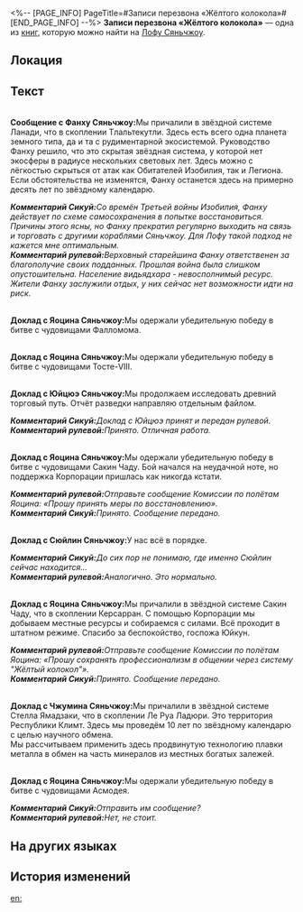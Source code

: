 <%-- [PAGE_INFO]
PageTitle=#Записи перезвона «Жёлтого колокола»#
[END_PAGE_INFO] --%>
{{Дополнить}}
{{Книга Инфобокс
|id           = 193
|Название     = 
|Изображение  = Иконка Пергамент Сяньчжоу.png
|Мир          = Лофу Сяньчжоу
|Томов        = 1
|Автор        = <!--нужно добавить-->
|Описание     = Флот Альянса Сяньчжоу использует для связи между кораблями систему «Жёлтый колокол». Это запись перезвона, исходившего от Лофу Сяньчжоу в 8098 году по звёздному календарю.
|Том1         = {{tx}}
|Источник1    = {{tx|Отсутствует источник}}
|Персонажи    = 
|Фракции      = 
}}
'''Записи перезвона «Жёлтого колокола»''' — одна из [[Книги|книг]], которую можно найти на [[Лофу Сяньчжоу]].

==Локация==
{{Отметка карты|<!--название карты-->|<!--id отметки-->}}

==Текст==
{{Размер|36|Апрель 8098 г. по звёздному календарю}}<br />
'''Сообщение с Фанху Сяньчжоу: '''Мы причалили в звёздной системе Ланади, что в скоплении Тлальтекутли. Здесь есть всего одна планета земного типа, да и та с рудиментарной экосистемой. Руководство Фанху решило, что это скрытая звёздная система, у которой нет экосферы в радиусе нескольких световых лет. Здесь можно с лёгкостью скрыться от атак как Обитателей Изобилия, так и Легиона.<br />
Если обстоятельства не изменятся, Фанху останется здесь на примерно десять лет по звёздному календарю.

'''''Комментарий Сикуй: '''Со времён Третьей войны Изобилия, Фанху действует по схеме самосохранения в попытке восстановиться. Причины этого ясны, но Фанху прекратил регулярно выходить на связь и торговать с другими кораблями Сяньчжоу. Для Лофу такой подход не кажется мне оптимальным. ''<br />
'''''Комментарий рулевой: '''Верховный старейшина Фанху ответственен за благополучие своих подданных. Прошлая война была слишком опустошительна. Население видьядхара - невосполнимый ресурс. Жители Фанху заслужили отдых, у них сейчас нет возможности идти на риск.''

{{Размер|36|Май 8098 г. по звёздному календарю}}<br />
'''Доклад с Яоцина Сяньчжоу: '''Мы одержали убедительную победу в битве с чудовищами Фалломома.

{{Размер|36|Июнь 8098 г. по звёздному календарю}}<br />
'''Доклад с Яоцина Сяньчжоу: '''Мы одержали убедительную победу в битве с чудовищами Тосте-VIII.

{{Размер|36|Июль 8098 г. по звёздному календарю}}<br />
'''Доклад с Юйцюэ Сяньчжоу: '''Мы продолжаем исследовать древний торговый путь. Отчёт разведки направляю отдельным файлом.

'''''Комментарий Сикуй: '''Доклад с Юйцюэ принят и передан рулевой.''<br />
'''''Комментарий рулевой: '''Принято. Отличная работа.''

{{Размер|36|Октябрь 8098 г. по звёздному календарю}}<br />
'''Доклад с Яоцина Сяньчжоу: '''Мы одержали убедительную победу в битве с чудовищами Сакин Чаду. Бой начался на неудачной ноте, но поддержка Корпорации пришлась как никогда кстати.

'''''Комментарий рулевой: '''Отправьте сообщение Комиссии по полётам Яоцина: «Прошу принять меры по восстановлению». ''<br />
'''''Комментарий Сикуй: '''Принято. Сообщение передано.''

{{Размер|36|Октябрь 8098 г. по звёздному календарю}}<br />
'''Доклад с Сюйлин Сяньчжоу: '''У нас всё в порядке.

'''''Комментарий Сикуй: '''До сих пор не понимаю, где именно Сюйлин сейчас находится...''<br />
'''''Комментарий рулевой: '''Аналогично. Это нормально.''

{{Размер|36|Ноябрь 8098 г. по звёздному календарю}}<br />
'''Доклад с Яоцина Сяньчжоу: '''Мы причалили в звёздной системе Сакин Чаду, что в скоплении Керсарран. С помощью Корпорации мы добываем местные ресурсы и собираемся с силами. Всё проходит в штатном режиме. Спасибо за беспокойство, госпожа Юйкун.

'''''Комментарий рулевой: '''Отправьте сообщение Комиссии по полётам Яоцина: «Прошу сохранять профессионализм в общении через систему "Жёлтый колокол"».''<br />
'''''Комментарий Сикуй: '''Принято. Сообщение передано.''

{{Размер|36|Ноябрь 8098 г. по звёздному календарю}}<br />
'''Доклад с Чжумина Сяньчжоу: '''Мы причалили в звёздной системе Стелла Ямадзаки, что в скоплении Ле Руа Ладюри. Это территория Республики Климт. Здесь мы проведём 10 лет по звёздному календарю с целью научного обмена.<br />
Мы рассчитываем применить здесь продвинутую технологию плавки металла в обмен на часть минералов из местных богатых залежей.

{{Размер|36|Декабрь 8098 г. по звёздному календарю}}<br />
'''Доклад с Яоцина Сяньчжоу: '''Мы одержали убедительную победу в битве с чудовищами Асмодея.

'''''Комментарий Сикуй: '''Отправить им сообщение?''<br />
'''''Комментарий рулевой: '''Нет, не стоит.''

==На других языках==
{{На других языках
|en   = Records of Yellowbell Resonance
|zhs  = 黄钟系统共鸣记录
|zht  = 黃鐘系統共鳴紀錄
|ja   = 黄鐘システム共鳴記録
|ko   = 황종 시스템 공명 기록
|es   = Registros de resonancia del sistema Campanamarilla
|fr   = Historiques de résonance de la Cloche Jaune
|ru   = Записи перезвона «Жёлтого колокола»
|th   = บันทึกการสะท้อนผ่านระบบระฆังทองคำ
|vi   = Ghi Chép Cộng Hưởng Hệ Thống Chuông Vàng
|de   = Aufzeichnungen von Gelbglockenresonanz
|id   = Catatan Resonansi Sistem Lonceng Kuning
|pt   = Registros da Ressonância do Sino Amarelo
}}

==История изменений==
{{История изменений|3.5}}

[[en:]]